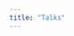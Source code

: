 ```yaml
---
title: "Talks"
---
```


<!-- Google tag (gtag.js) -->
<script async src="https://www.googletagmanager.com/gtag/js?id=G-00WCWLW0KH"></script>
<script>
  window.dataLayer = window.dataLayer || [];
  function gtag(){dataLayer.push(arguments);}
  gtag('js', new Date());

  gtag('config', 'G-00WCWLW0KH');
</script>